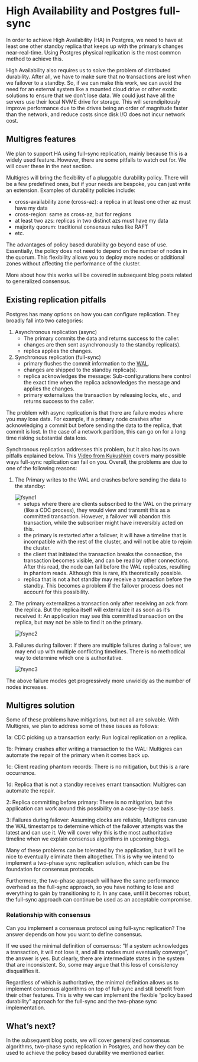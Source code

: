 # High Availability and Postgres full-sync

In order to achieve High Availability (HA) in Postgres, we need to have at least one other standby replica that keeps up with the primary’s changes near-real-time. Using Postgres physical replication is the most common method to achieve this.

High Availability also requires us to solve the problem of distributed durability. After all, we have to make sure that no transactions are lost when we failover to a standby. So, if we can make this work, we can avoid the need for an external system like a mounted cloud drive or other exotic solutions to ensure that we don’t lose data. We could just have all the servers use their local NVME drive for storage. This will serendipitously improve performance due to the drives being an order of magnitude faster than the network, and reduce costs since disk I/O does not incur network cost.

## Multigres features

We plan to support HA using full-sync replication, mainly because this is a widely used feature. However, there are some pitfalls to watch out for. We will cover these in the next section.

Multigres will bring the flexibility of a pluggable durability policy. There will be a few predefined ones, but if your needs are bespoke, you can just write an extension. Examples of durability policies include:

- cross-availability zone (cross-az): a replica in at least one other az must have my data
- cross-region: same as cross-az, but for regions
- at least two azs: replicas in two distinct azs must have my data
- majority quorum: traditional consensus rules like RAFT
- etc.

The advantages of policy based durability go beyond ease of use. Essentially, the policy does not need to depend on the number of nodes in the quorum. This flexibility allows you to deploy more nodes or additional zones without affecting the performance of the cluster.

More about how this works will be covered in subsequent blog posts related to generalized consensus.

## Existing replication pitfalls

Postgres has many options on how you can configure replication. They broadly fall into two categories:

1. Asynchronous replication (async)
    * The primary commits the data and returns success to the caller.
    * changes are then sent asynchronously to the standby replica(s).
    * replica applies the changes.
2. Synchronous replication (full-sync)
    * primary flushes the commit information to the [WAL](https://www.postgresql.org/docs/current/wal-intro.html).
    * changes are shipped to the standby replica(s).
    * replica acknowledges the message: Sub-configurations here control the exact time when the replica acknowledges the message and applies the changes.
    * primary externalizes the transaction by releasing locks, etc., and returns success to the caller.

The problem with async replication is that there are failure modes where you may lose data. For example, if a primary node crashes after acknowledging a commit but before sending the data to the replica, that commit is lost. In the case of a network partition, this can go on for a long time risking substantial data loss.

Synchronous replication addresses this problem, but it also has its own pitfalls explained below. This [Video from Kukushkin](https://youtu.be/PFn9qRGzTMc?si=neDR5sgti16Hfni0) covers many possible ways full-sync replication can fail on you. Overall, the problems are due to one of the following reasons:

1. The Primary writes to the WAL and crashes before sending the data to the standby:
    
    <img src="/img/blog/fsync1.svg" alt="fsync1" />
    
    * setups where there are clients subscribed to the WAL on the primary (like a CDC process), they would view and transmit this as a committed transaction. However, a failover will abandon this transaction, while the subscriber might have irreversibly acted on this.
    * the primary is restarted after a failover, it will have a timeline that is incompatible with the rest of the cluster, and will not be able to rejoin the cluster.
    * the client that initiated the transaction breaks the connection, the transaction becomes visible, and can be read by other connections. After this read, the node can fail before the WAL replicates, resulting in phantom reads. Although this is rare, it’s theoretically possible.
    * replica that is not a hot standby may receive a transaction before the standby. This becomes a problem if the failover process does not account for this possibility.
2. The primary externalizes a transaction only after receiving an ack from the replica. But the replica itself will externalize it as soon as it’s received it: An application may see this committed transaction on the replica, but may not be able to find it on the primary.
    
    <img src="/img/blog/fsync2.svg" alt="fsync2" />
    
3. Failures during failover: If there are multiple failures during a failover, we may end up with multiple conflicting timelines. There is no methodical way to determine which one is authoritative.

    <img src="/img/blog/fsync3.svg" alt="fsync3" />

The above failure modes get progressively more unwieldy as the number of nodes increases.

## Multigres solution

Some of these problems have mitigations, but not all are solvable. With Multigres, we plan to address some of these issues as follows:

1a: CDC picking up a transaction early: Run logical replication on a replica.

1b: Primary crashes after writing a transaction to the WAL: Multigres can automate the repair of the primary when it comes back up.

1c: Client reading phantom records: There is no mitigation, but this is a rare occurrence.

1d: Replica that is not a standby receives errant transaction: Multigres can automate the repair.

2: Replica committing before primary: There is no mitigation, but the application can work around this possibility on a case-by-case basis.

3: Failures during failover: Assuming clocks are reliable, Multigres can use the WAL timestamps to determine which of the failover attempts was the latest and can use it. We will cover why this is the most authoritative timeline when we explain consensus algorithms in upcoming blogs.

Many of these problems can be tolerated by the application, but it will be nice to eventually eliminate them altogether. This is why we intend to implement a two-phase sync replication solution, which can be the foundation for consensus protocols.

Furthermore, the two-phase approach will have the same performance overhead as the full-sync approach, so you have nothing to lose and everything to gain by transitioning to it. In any case, until it becomes robust, the full-sync approach can continue be used as an acceptable compromise.

### Relationship with consensus

Can you implement a consensus protocol using full-sync replication? The answer depends on how you want to define consensus.

If we used the minimal definition of consensus: “If a system acknowledges a transaction, it will not lose it, and all its nodes must eventually converge”, the answer is yes. But clearly, there are intermediate states in the system that are inconsistent. So, some may argue that this loss of consistency disqualifies it.

Regardless of which is authoritative, the minimal definition allows us to implement consensus algorithms on top of full-sync and still benefit from their other features. This is why we can implement the flexible “policy based durability” approach for the full-sync and the two-phase sync implementation.

## What’s next?

In the subsequent blog posts, we will cover generalized consensus algorithms, two-phase sync replication in Postgres, and how they can be used to achieve the policy based durability we mentioned earlier.